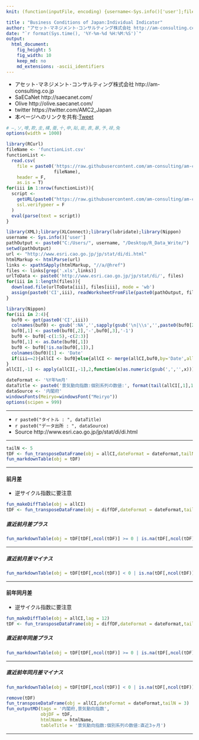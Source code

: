 ```yaml
---
knit: (function(inputFile, encoding) {username<-Sys.info()['user'];fileName<-'defaultPath.csv';pathToFile <-paste0('C:/Users/', username,'/Desktop/pathToCSV/');setwd(pathToFile);buf0<-read.csv(fileName,header = F,skip = 0,stringsAsFactor = F,check.names = F,fileEncoding = 'utf-8');timeStamp<-format(Sys.time(),'%Y%m%d%H%M%S');htmlName<-'BusinessConditionsIndividualIndicator';rmarkdown::render(inputFile, encoding = encoding, output_file = paste0('C:/Users/',username,buf0[2,1],'charts/','am-consulting.co.jp-',htmlName,'.html')) })

title : "Business Conditions of Japan:Individual Indicator"
author: "アセット･マネジメント･コンサルティング株式会社 http://am-consulting.co.jp"
date: "`r format(Sys.time(), '%Y-%m-%d %H:%M:%S')`"
output: 
  html_document:
    fig_height: 5
    fig_width: 10
    keep_md: no
    md_extensions: -ascii_identifiers 
---
```

<link href="http://knowledgevault.saecanet.com/components/rmarkdown-html.css" rel="stylesheet">
<style>.main-container {max-width : 1000px;}</style>
<script src="http://knowledgevault.saecanet.com/components/JavascriptCode.js"></script>

- アセット･マネジメント･コンサルティング株式会社 http://am-consulting.co.jp
- SaECaNet http://saecanet.com/
- Olive http://olive.saecanet.com/
- twitter https://twitter.com/AMC2_Japan
- 本ページへのリンクを共有:<a href="https://twitter.com/share" class="twitter-share-button" data-via="AMC2_Japan" data-size="large">Tweet</a> <script>!function(d,s,id){var js,fjs=d.getElementsByTagName(s)[0],p=/^http:/.test(d.location)?'http':'https';if(!d.getElementById(id)){js=d.createElement(s);js.id=id;js.src=p+'://platform.twitter.com/widgets.js';fjs.parentNode.insertBefore(js,fjs);}}(document, 'script', 'twitter-wjs');</script>

```r
# ―,ソ,噂,欺,圭,構,蚕,十,申,貼,能,表,暴,予,禄,兔
options(width = 1000)
```

```r
library(RCurl)
fileName <- 'functionList.csv'
functionList <-
  read.csv(
    file = paste0('https://raw.githubusercontent.com/am-consulting/am-consulting.github.io/master/csv/',
                  fileName),
    header = F,
    as.is = T)
for(iii in 1:nrow(functionList)){
  script <- 
    getURL(paste0("https://raw.githubusercontent.com/am-consulting/am-consulting.github.io/master/", functionList[iii,1]),
    ssl.verifypeer = F
  )
  eval(parse(text = script))
}
```

```r
library(XML);library(XLConnect);library(lubridate);library(Nippon)
username <- Sys.info()['user']
pathOutput <- paste0("C:/Users/", username, "/Desktop/R_Data_Write/")
setwd(pathOutput)
url <- "http://www.esri.cao.go.jp/jp/stat/di/di.html"
htmlMarkup <- htmlParse(url)
links <- xpathSApply(htmlMarkup, "//a/@href")
files <- links[grep('.xls',links)]
urlToData <- paste0('http://www.esri.cao.go.jp/jp/stat/di/', files)
for(iii in 1:length(files)){
  download.file(urlToData[iii], files[iii], mode = 'wb')
  assign(paste0('CI',iii), readWorksheetFromFile(paste0(pathOutput, files[iii]), sheet = 1, check.names = F, header = F))
}
```

```r
library(Nippon)
for(iii in 2:4){
  buf0 <- get(paste0('CI',iii))
  colnames(buf0) <- gsub(':NA','',sapply(gsub('\n|\\s','',paste0(buf0[2,],':',buf0[4,])),zen2han))
  buf0[,1] <- paste0(buf0[,2],'-',buf0[,3],'-1')
  buf0 <- buf0[-c(1:5),-c(2:3)]
  buf0[,1] <- as.Date(buf0[,1])
  buf0 <- buf0[!is.na(buf0[,1]),]
  colnames(buf0)[1] <- 'Date'
  if(iii==2){allCI <- buf0}else{allCI <- merge(allCI,buf0,by='Date',all=T)}
}
allCI[,-1] <- apply(allCI[,-1],2,function(x)as.numeric(gsub(',','',x)))
```

```r
dateFormat <- '%Y年%m月'
dataTitle <- paste0('景気動向指数:個別系列の数値:', format(tail(allCI[,1],1),dateFormat))
dataSource <- '内閣府'
windowsFonts(Meiryo=windowsFont("Meiryo"))
options(scipen = 999)
```

***

- `r paste0("タイトル : ", dataTitle)`
- `r paste0("データ出所 : ", dataSource)`
- Source http://www.esri.cao.go.jp/jp/stat/di/di.html

***

```r
tailN <- 5
tDF <- fun_transposeDataFrame(obj = allCI,dateFormat = dateFormat,tailN = tailN)
fun_markdownTable(obj = tDF)
```

***
#### 前月差
- 逆サイクル指数に要注意

```r
fun_makeDiffTable(obj = allCI)
tDF <- fun_transposeDataFrame(obj = diffDF,dateFormat = dateFormat,tailN = tailN)
```

##### 直近前月差プラス

```r
fun_markdownTable(obj = tDF[tDF[,ncol(tDF)] >= 0 | is.na(tDF[,ncol(tDF)]),])
```

***

##### 直近前月差マイナス

```r
fun_markdownTable(obj = tDF[tDF[,ncol(tDF)] < 0 | is.na(tDF[,ncol(tDF)]),])
```

***
#### 前年同月差
- 逆サイクル指数に要注意

```r
fun_makeDiffTable(obj = allCI,lag = 12)
tDF <- fun_transposeDataFrame(obj = diffDF,dateFormat = dateFormat,tailN = tailN)
```

##### 直近前年同差プラス

```r
fun_markdownTable(obj = tDF[tDF[,ncol(tDF)] >= 0 | is.na(tDF[,ncol(tDF)]),])
```

***

##### 直近前年同月差マイナス

```r
fun_markdownTable(obj = tDF[tDF[,ncol(tDF)] < 0 | is.na(tDF[,ncol(tDF)]),])
```

```r
remove(tDF)
fun_transposeDataFrame(obj = allCI,dateFormat = dateFormat,tailN = 3)
fun_outputMD(tags = '内閣府,景気動向指数',
             objDF = tDF,
             htmlName = htmlName,
             tableTitle = '景気動向指数:個別系列の数値:直近3ヶ月')
```
***
<script>MakeNegative()</script>
<script>
  (function(i,s,o,g,r,a,m){i['GoogleAnalyticsObject']=r;i[r]=i[r]||function(){
  (i[r].q=i[r].q||[]).push(arguments)},i[r].l=1*new Date();a=s.createElement(o),
  m=s.getElementsByTagName(o)[0];a.async=1;a.src=g;m.parentNode.insertBefore(a,m)
  })(window,document,'script','https://www.google-analytics.com/analytics.js','ga');

  ga('create', 'UA-3077339-5', 'auto');
  ga('send', 'pageview');

</script>
